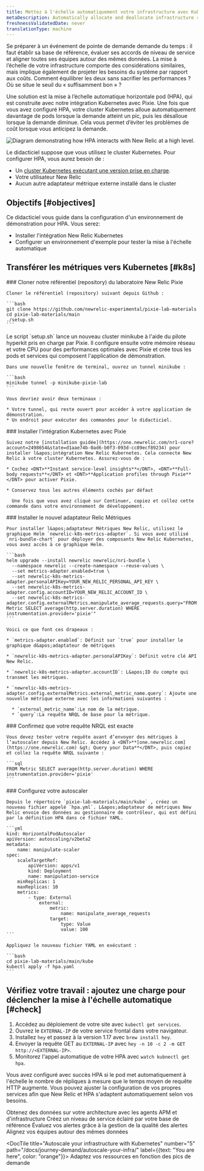 ```yaml
---
title: Mettez à l'échelle automatiquement votre infrastructure avec Kubernetes
metaDescription: Automatically allocate and deallocate infrastructure resources to your pods with horizontal pod autoscaling.
freshnessValidatedDate: never
translationType: machine
---
```


Se préparer à un événement de pointe de demande demande du temps : il faut établir sa base de référence, évaluer ses accords de niveau de service et aligner toutes ses équipes autour des mêmes données. La mise à l’échelle de votre infrastructure comporte des considérations similaires, mais implique également de projeter les besoins du système par rapport aux coûts. Comment équilibrer les deux sans sacrifier les performances ? Où se situe le seuil du « suffisamment bon » ?

Une solution est la mise à l’échelle automatique horizontale pod (HPA), qui est construite avec notre intégration Kubernetes avec Pixie. Une fois que vous avez configuré HPA, votre cluster Kubernetes alloue automatiquement davantage de pods lorsque la demande atteint un pic, puis les désalloue lorsque la demande diminue. Cela vous permet d’éviter les problèmes de coût lorsque vous anticipez la demande.

<img title="Horizontal pod autoscaling" alt="Diagram demonstrating how HPA interacts with New Relic at a high level." src="/images/kubernetes_diagram_K8s-HPA.webp" />

Le didacticiel suppose que vous utilisez le cluster Kubernetes. Pour configurer HPA, vous aurez besoin de :

* Un [cluster Kubernetes exécutant une version prise en charge](/docs/kubernetes-pixie/kubernetes-integration/get-started/kubernetes-integration-compatibility-requirements).
* Votre utilisateur New Relic<InlinePopover type="licenseKey" />
* Aucun autre adaptateur métrique externe installé dans le cluster

## Objectifs [#objectives]

Ce didacticiel vous guide dans la configuration d&apos;un environnement de démonstration pour HPA. Vous serez:

* Installer l&apos;intégration New Relic Kubernetes
* Configurer un environnement d&apos;exemple pour tester la mise à l&apos;échelle automatique

## Transférer les métriques vers Kubernetes [#k8s]

<Steps>
  <Step>
    ### Cloner notre référentiel (repository) du laboratoire New Relic Pixie

    Cloner le référentiel (repository) suivant depuis Github :

    ```bash
    git clone https://github.com/newrelic-experimental/pixie-lab-materials
    ​​cd pixie-lab-materials/main
    ./setup.sh
    ```
  </Step>

  <Step>
    Le script `setup.sh` lance un nouveau cluster minikube à l&apos;aide du pilote hyperkit pris en charge par Pixie. Il configure ensuite votre mémoire réseau et votre CPU pour des performances optimales avec Pixie et crée tous les pods et services qui composent l&apos;application de démonstration.

    Dans une nouvelle fenêtre de terminal, ouvrez un tunnel minikube :

    ```bash
    minikube tunnel -p minikube-pixie-lab
    ```

    Vous devriez avoir deux terminaux :

    * Votre tunnel, qui reste ouvert pour accéder à votre application de démonstration.
    * Un endroit pour exécuter des commandes pour le didacticiel.
  </Step>

  <Step>
    ### Installer l&apos;intégration Kubernetes avec Pixie

    Suivez notre [installation guidée](https://one.newrelic.com/nr1-core?account=2498654&state=d1aae74b-0ad6-b0f3-093d-cc89ecf89234) pour installer l&apos;intégration New Relic Kubernetes. Cela connecte New Relic à votre cluster Kubernetes. Assurez-vous de :

    * Cochez <DNT>**Instant service-level insights**</DNT>, <DNT>**Full-body requests**</DNT> et <DNT>**Application profiles through Pixie**</DNT> pour activer Pixie.

    * Conservez tous les autres éléments cochés par défaut

      Une fois que vous avez cliqué sur Continuer, copiez et collez cette commande dans votre environnement de développement.
  </Step>

  <Step>
    ### Installer le nouvel adaptateur Relic Métriques

    Pour installer l&apos;adaptateur Métriques New Relic, utilisez le graphique Helm `newrelic-k8s-metrics-adapter`. Si vous avez utilisé `nri-bundle-chart` pour déployer des composants New Relic Kubernetes, vous avez accès à ce graphique Helm.

    ```bash
    helm upgrade --install newrelic newrelic/nri-bundle \
      --namespace newrelic --create-namespace --reuse-values \
      --set metrics-adapter.enabled=true \
      --set newrelic-k8s-metrics-adapter.personalAPIKey=YOUR_NEW_RELIC_PERSONAL_API_KEY \
      --set newrelic-k8s-metrics-adapter.config.accountID=YOUR_NEW_RELIC_ACCOUNT_ID \
      --set newrelic-k8s-metrics-adapter.config.externalMetrics.manipulate_average_requests.query="FROM Metric SELECT average(http.server.duration) WHERE instrumentation.provider='pixie'"
    ```

    Voici ce que font ces drapeaux :

    * `metrics-adapter.enabled`: Définit sur `true` pour installer le graphique d&apos;adaptateur de métriques

    * `newrelic-k8s-metrics-adapter.personalAPIKey`: Définit votre clé API New Relic.

    * `newrelic-k8s-metrics-adapter.accountID`: L&apos;ID du compte qui transmet les métriques.

    * `newrelic-k8s-metrics-adapter.config.externalMetrics.external_metric_name.query`: Ajoute une nouvelle métrique externe avec les informations suivantes :

      * `external_metric_name`:Le nom de la métrique.
      * `query`:La requête NRQL de base pour la métrique.
  </Step>

  <Step>
    ### Confirmez que votre requête NRQL est exacte

    Vous devez tester votre requête avant d’envoyer des métriques à l’autoscaler depuis New Relic. Accédez à <DNT>**[one.newrelic.com](https://one.newrelic.com) &gt; Query your Data**</DNT>, puis copiez et collez la requête NRQL suivante :

    ```sql
    FROM Metric SELECT average(http.server.duration) WHERE instrumentation.provider='pixie'
    ```
  </Step>

  <Step>
    ### Configurez votre autoscaler

    Depuis le répertoire `pixie-lab-materials/main/kube` , créez un nouveau fichier appelé `hpa.yml`. L&apos;adaptateur de métriques New Relic envoie des données au gestionnaire de contrôleur, qui est défini par la définition HPA dans ce fichier YAML.

    ```yml
    kind: HorizontalPodAutoscaler
    apiVersion: autoscaling/v2beta2
    metadata:
        name: manipulate-scaler
    spec:
        scaleTargetRef:
            apiVersion: apps/v1
            kind: Deployment
            name: manipulation-service
        minReplicas: 1
        maxReplicas: 10
        metrics:
            - type: External
                external:
                    metric:
                        name: manipulate_average_requests
                    target:
                        type: Value
                        value: 100
    ```

    Appliquez le nouveau fichier YAML en exécutant :

    ```bash
    cd pixie-lab-materials/main/kube
    kubectl apply -f hpa.yaml
    ```
  </Step>
</Steps>

## Vérifiez votre travail : ajoutez une charge pour déclencher la mise à l&apos;échelle automatique [#check]

1. Accédez au déploiement de votre site avec `kubectl get services`.
2. Ouvrez le `EXTERNAL-IP` de votre service frontal dans votre navigateur.
3. Installez `hey` et passez à la version 1.17 avec `brew install hey`.
4. Envoyer la requête GET au `EXTERNAL-IP` avec `hey -n 10 -c 2 -m GET http://<EXTERNAL-IP>`.
5. Monitorez l&apos;appel automatique de votre HPA avec `watch kubnectl get hpa`.

Vous avez configuré avec succès HPA si le pod met automatiquement à l&apos;échelle le nombre de répliques à mesure que le temps moyen de requête HTTP augmente. Vous pouvez ajuster la configuration de vos propres services afin que New Relic et HPA s&apos;adaptent automatiquement selon vos besoins.

<DocTiles numbered>
  <DocTile title="Get started" path="/docs/journey-demand/get-started">
    Obtenez des données sur votre architecture avec les agents APM et d&apos;infrastructure
  </DocTile>

  <DocTile title="Create service levels for gameday" path="/docs/journey-demand/find-your-baseline/">
    Créez un niveau de service éclairé par votre base de référence
  </DocTile>
</DocTiles>

<DocTiles>
  <DocTile title="Reduce noise with quality alerts" number="3" path="/docs/journey-demand/create-quality-alerts/">
    Évaluez vos alertes grâce à la gestion de la qualité des alertes
  </DocTile>

  <DocTile title="Align your teams with workloads" number="4" path="/docs/journey-demand/organize-data-workloads/">
    Alignez vos équipes autour des mêmes données
  </DocTile>

  <DocTile title="Autoscale your infrastructure with Kubernetes" number="5" path="/docs/journey-demand/autoscale-your-infra/" label={{text: "You are here", color: "orange"}}>
    Adaptez vos ressources en fonction des pics de demande
  </DocTile>
</DocTiles>